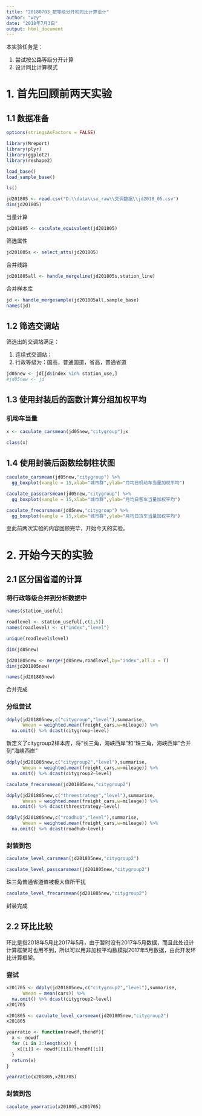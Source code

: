```yaml
---
title: "20180703_按等级分开和同比计算设计"
author: "wzy"
date: "2018年7月3日"
output: html_document
---
```


本实验任务是：

1. 尝试按公路等级分开计算
2. 设计同比计算模式

# 1. 首先回顾前两天实验

## 1.1 数据准备

```r
options(stringsAsFactors = FALSE)
```

```r
library(Mreport)
library(plyr)
library(ggplot2)
library(reshape2)
```

```r
load_base()
load_sample_base()
```

```r
ls()
```


```r
jd201805 <- read.csv("D:\\data\\sx_raw\\交调数据\\jd2018_05.csv")
dim(jd201805)
```

当量计算

```r
jd201805 <- caculate_equivalent(jd201805)
```

筛选属性

```r
jd201805s <- select_atts(jd201805)
```

合并线路

```r
jd201805all <- handle_mergeline(jd201805s,station_line)
```

合并样本库

```r
jd <- handle_mergesample(jd201805all,sample_base)
names(jd)
```

## 1.2 筛选交调站

筛选出的交调站满足：

1. 连续式交调站；
2. 行政等级为：国高，普通国道，省高，普通省道

```r
jd05new <- jd[jd$index %in% station_use,]
#jd05new <- jd
```

## 1.3 使用封装后的函数计算分组加权平均

### 机动车当量

```r
x <- caculate_carsmean(jd05new,"citygroup");x
```

```r
class(x)
```


## 1.4 使用封装后函数绘制柱状图

```r
caculate_carsmean(jd05new,"citygroup") %>% 
  gg_boxplot(xangle = 15,xlab="城市群",ylab="月均日机动车当量加权平均")
```

```r
caculate_passcarsmean(jd05new,"citygroup") %>% 
  gg_boxplot(xangle = 15,xlab="城市群",ylab="月均日客车当量加权平均")  
```

```r
caculate_frecarsmean(jd05new,"citygroup") %>% 
  gg_boxplot(xangle = 15,xlab="城市群",ylab="月均日货车当量加权平均")  
```

至此前两次实验的内容回顾完毕，开始今天的实验。

# 2. 开始今天的实验

## 2.1 区分国省道的计算

### 将行政等级合并到分析数据中

```r
names(station_useful)
```

```r
roadlevel <- station_useful[,c(1,5)]
names(roadlevel) <- c("index","level")
```

```r
unique(roadlevel$level)
```

```r
dim(jd05new)
```


```r
jd201805new <- merge(jd05new,roadlevel,by="index",all.x = T)
dim(jd201805new)
```

```r
names(jd201805new)
```

合并完成

### 分组尝试

```r
ddply(jd201805new,c("citygroup","level"),summarise,
      Wmean = weighted.mean(freight_cars,w=mileage)) %>% 
  na.omit() %>% dcast(citygroup~level)
```

新定义了citygroup2样本库，将“长三角，海峡西岸”和“珠三角，海峡西岸”合并到“海峡西岸”

```r
ddply(jd201805new,c("citygroup2","level"),summarise,
      Wmean = weighted.mean(freight_cars,w=mileage)) %>% 
  na.omit() %>% dcast(citygroup2~level)
```

```r
caculate_frecarsmean(jd201805new,"citygroup2")
```


```r
ddply(jd201805new,c("threestrategy","level"),summarise,
      Wmean = weighted.mean(freight_cars,w=mileage)) %>% 
  na.omit() %>% dcast(threestrategy~level)
```

```r
ddply(jd201805new,c("roadhub","level"),summarise,
      Wmean = weighted.mean(freight_cars,w=mileage)) %>% 
  na.omit() %>% dcast(roadhub~level)
```

### 封装到包

```r
caculate_level_carsmean(jd201805new,"citygroup2")
```

```r
caculate_level_passcarsmean(jd201805new,"citygroup2")
```

珠三角普通省道值被极大值所干扰

```r
caculate_level_frecarsmean(jd201805new,"citygroup2")
```

封装完成

## 2.2 环比比较

环比是指2018年5月比2017年5月，由于暂时没有2017年5月数据，而且此处设计计算框架时也用不到，所以可以用非加权平均数模拟2017年5月数据，由此开发环比计算框架。

### 尝试

```r
x201705 <- ddply(jd201805new,c("citygroup2","level"),summarise,
      Wmean = mean(cars)) %>% 
  na.omit() %>% dcast(citygroup2~level)
x201705
```

```r
x201805 <- caculate_level_carsmean(jd201805new,"citygroup2")
x201805
```

```r
yearratio <- function(nowdf,thendf){
  x <- nowdf
  for (i in 2:length(x)) {
    x[[i]] <- nowdf[[i]]/thendf[[i]]
  }
  return(x)
}
```

```r
yearratio(x201805,x201705)
```

### 封装到包

```r
caculate_yearratio(x201805,x201705)
```




















